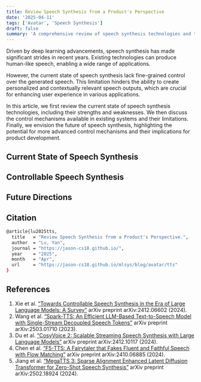 ```yaml
---
title: Review Speech Synthesis from a Product's Perspective
date: '2025-04-11'
tags: ['Avatar', 'Speech Synthesis']
draft: false
summary: 'A comprehensive review of speech synthesis technologies and their applications in products.'
---
```


Driven by deep learning advancements, speech synthesis has made significant strides in recent years. Existing technologies can produce human-like speech, enabling a wide range of applications.

However, the current state of speech synthesis lack fine-grained control over the generated speech. This limitation hinders the ability to create personalized and contextually relevant speech outputs, which are crucial for enhancing user experience in various applications.

In this article, we first review the current state of speech synthesis technologies, including their strengths and weaknesses. We then discuss the control mechanisms available in existing systems and their limitations. Finally, we envision the future of speech synthesis, highlighting the potential for more advanced control mechanisms and their implications for product development.

## Current State of Speech Synthesis

## Controllable Speech Synthesis

## Future Directions

## Citation
```bash
@article{lu2025tts,
  title   = "Review Speech Synthesis from a Product's Perspective.",
  author  = "Lu, Yan",
  journal = "https://jason-cs18.github.io/",
  year    = "2025",
  month   = "Apr",
  url     = "https://jason-cs18.github.io/mlsys/blog/avatar/tts"
}
```

## References
1. Xie et al. [“Towards Controllable Speech Synthesis in the Era of Large Language Models: A Survey”](https://arxiv.org/abs/2412.06602) arXiv preprint arXiv:2412.06602 (2024).
2. Wang et al. [“Spark-TTS: An Efficient LLM-Based Text-to-Speech Model with Single-Stream Decoupled Speech Tokens”](https://arxiv.org/abs/2503.01710) arXiv preprint arXiv:2503.01710 (2023).
3. Du et al. [“CosyVoice 2: Scalable Streaming Speech Synthesis with Large Language Models”](https://arxiv.org/abs/2412.10117) arXiv preprint arXiv:2412.10117 (2024).
4. Chen et al. [“F5-TTS: A Fairytaler that Fakes Fluent and Faithful Speech with Flow Matching”](https://arxiv.org/abs/2410.06885) arXiv preprint arXiv:2410.06885 (2024).
5. Jiang et al. [“MegaTTS 3: Sparse Alignment Enhanced Latent Diffusion Transformer for Zero-Shot Speech Synthesis”](https://arxiv.org/abs/2502.18924) arXiv preprint arXiv:2502.18924 (2024).